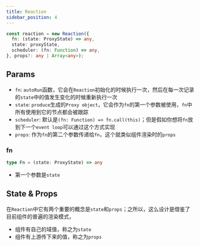 ```yaml
---
title: Reaction
sidebar_position: 4
---
```


```ts
const reaction = new Reaction({
  fn: (state: ProxyState) => any,
  state: proxyState,
  scheduler: (fn: Function) => any,
}, props?: any | Array<any>);
```

## Params

- `fn`: `autoRun`函数，它会在`Reaction`初始化的时候执行一次，然后在每一次记录的`state`中的值发生变化的时候重新执行一次
- `state`: `produce`生成的`Proxy object`，它会作为`fn`的第一个参数被使用，`fn`中所有使用到它的节点都会被跟踪
- `scheduler`: 默认是`(fn: Function) => fn.call(this)`；但是假如你想将`fn`放到下一个`event loop`可以通过这个方式实现
- `props`: 作为`fn`的第二个参数传递给`fn`，这个就类似组件渲染时的`props`

### fn

```ts
type Fn = (state: ProxyState) => any
```

- 第一个参数是`state`

## State & Props

在`Reaction`中它有两个重要的概念是`state`和`props`；之所以，这么设计是借鉴了目前组件的普遍的渲染模式，
- 组件有自己的域值，称之为`state`
- 组件有上游传下来的值，称之为`props`